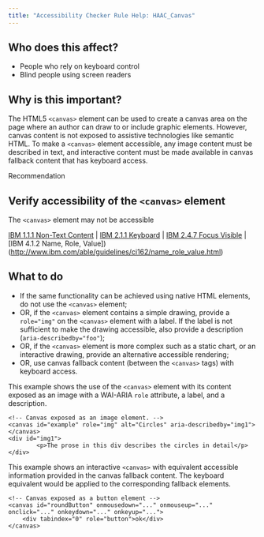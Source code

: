 ```yaml
---
title: "Accessibility Checker Rule Help: HAAC_Canvas"
---
```


<div className="toolHelp">
<Row>
<Column colLg={5} colMd={3} colSm={4} className="toolLeft">

## Who does this affect?

 * People who rely on keyboard control
 * Blind people using screen readers

## Why is this important?

The HTML5 `<canvas>` element can be used to create a canvas area on the page where an author can draw to or include graphic elements. However, canvas content is not exposed to assistive technologies like semantic HTML. To make a `<canvas>` element accessible, any image content must be described in text, and interactive content must be made available in canvas fallback content that has keyboard access.

</Column>
<Column colLg={11} colMd={5} colSm={4} className="toolMain">

<div className="level-violation">
Recommendation
</div>

## Verify accessibility of the `<canvas>` element
The `<canvas>` element may not be accessible

[IBM 1.1.1 Non-Text Content](http://www.ibm.com/able/guidelines/ci162/non_text_content.html) | [IBM 2.1.1 Keyboard](http://www.ibm.com/able/guidelines/ci162/keyboard.html) | [IBM 2.4.7 Focus Visible](http://www.ibm.com/able/guidelines/ci162/focus_visible.html) | [IBM 4.1.2 Name, Role, Value])(http://www.ibm.com/able/guidelines/ci162/name_role_value.html)

<div id="elementLocation">
</div>

## What to do

 * If the same functionality can be achieved using native HTML elements, do not use the `<canvas>` element;
 * OR, if the `<canvas>` element contains a simple drawing, provide a `role="img"` on the `<canvas>` element with a label. If the label is not sufficient to make the drawing accessible, also provide a description (`aria-describedby="foo"`);
 * OR, if the `<canvas>` element is more complex such as a static chart, or an interactive drawing, provide an alternative accessible rendering;
 * OR, use canvas fallback content (between the `<canvas>` tags) with keyboard access.

This example shows the use of the `<canvas>` element with its content exposed as an image with a WAI-ARIA `role` attribute, a label, and a description.

```
<!-- Canvas exposed as an image element. -->
<canvas id="example" role="img" alt="Circles" aria-describedby="img1"></canvas>
<div id="img1">
		<p>The prose in this div describes the circles in detail</p>
</div>
```

This example shows an interactive `<canvas>` with equivalent accessible information provided in the canvas fallback content. The keyboard equivalent would be applied to the corresponding fallback elements.
```
<!-- Canvas exposed as a button element -->
<canvas id="roundButton" onmousedown="..." onmouseup="..." onclick="..." onkeydown="..." onkeyup="...">
    <div tabindex="0" role="button">ok</div>
</canvas>
```

</Column>
</Row>
</div>
